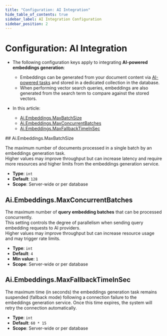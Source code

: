 ```yaml
---
title: "Configuration: AI Integration"
hide_table_of_contents: true
sidebar_label: AI Integration Configuration
sidebar_position: 2
---
```



# Configuration: AI Integration
<Admonition type="note" title="">

* The following configuration keys apply to integrating **AI-powered embeddings generation**:
 
  * Embeddings can be generated from your document content via [AI-powered tasks](../../ai-integration/generating-embeddings/overview.mdx) and stored in a dedicated collection in the database.  
  * When performing vector search queries, embeddings are also generated from the search term to compare against the stored vectors.

* In this article:
   * [Ai.Embeddings.MaxBatchSize](../../server/configuration/ai-integration-configuration.mdx#aiembeddingsmaxbatchsize)  
   * [Ai.Embeddings.MaxConcurrentBatches](../../server/configuration/ai-integration-configuration.mdx#aiembeddingsmaxconcurrentbatches)  
   * [Ai.Embeddings.MaxFallbackTimeInSec](../../server/configuration/ai-integration-configuration.mdx#aiembeddingsmaxfallbacktimeinsec)  

</Admonition>
## Ai.Embeddings.MaxBatchSize

The maximum number of documents processed in a single batch by an embeddings generation task.  
Higher values may improve throughput but can increase latency and require more resources and higher limits from the embeddings generation service.

- **Type**: `int`
- **Default**: `128`
- **Scope**: Server-wide or per database



## Ai.Embeddings.MaxConcurrentBatches

The maximum number of **query embedding batches** that can be processed concurrently.  
This setting controls the degree of parallelism when sending query embedding requests to AI providers.  
Higher values may improve throughput but can increase resource usage and may trigger rate limits.

- **Type**: `int`
- **Default**: `4`
- **Min value**: `1`
- **Scope**: Server-wide or per database



## Ai.Embeddings.MaxFallbackTimeInSec

The maximum time (in seconds) the embeddings generation task remains suspended (fallback mode) following a connection failure to the embeddings generation service.
Once this time expires, the system will retry the connection automatically.

- **Type**: `int`
- **Default**: `60 * 15`
- **Scope**: Server-wide or per database


